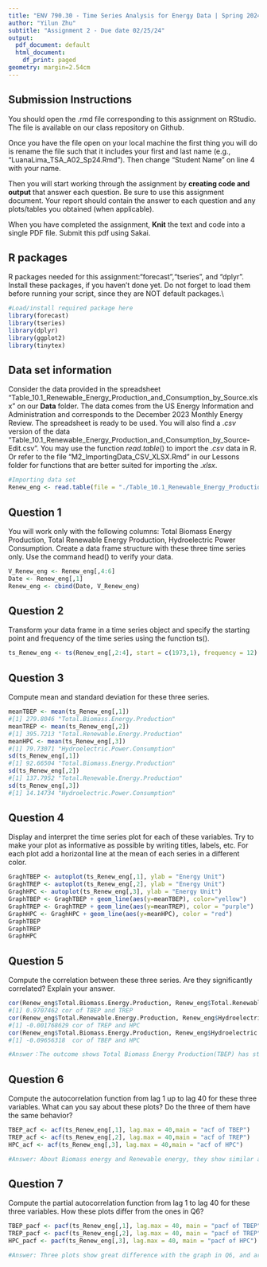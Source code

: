 ```yaml
---
title: "ENV 790.30 - Time Series Analysis for Energy Data | Spring 2024"
author: "Yilun Zhu"
subtitle: "Assignment 2 - Due date 02/25/24"
output:
  pdf_document: default
  html_document:
    df_print: paged
geometry: margin=2.54cm
---
```


## Submission Instructions

You should open the .rmd file corresponding to this assignment on RStudio. The file is available on our class repository on Github.   

Once you have the file open on your local machine the first thing you will do is rename the file such that it includes your first and last name (e.g., "LuanaLima_TSA_A02_Sp24.Rmd"). Then change "Student Name" on line 4 with your name. 

Then you will start working through the assignment by  **creating code and output** that answer each question. Be sure to use this assignment document. Your report should contain the answer to each question and any plots/tables you obtained (when applicable).

When you have completed the assignment, **Knit** the text and code into a single PDF file. Submit this pdf using Sakai. 

## R packages

R packages needed for this assignment:"forecast","tseries", and "dplyr". Install these packages, if you haven't done yet. Do not forget to load them before running your script, since they are NOT default packages.\\

```r
#Load/install required package here
library(forecast)
library(tseries)
library(dplyr)
library(ggplot2)
library(tinytex)
```


## Data set information  

Consider the data provided in the spreadsheet "Table_10.1_Renewable_Energy_Production_and_Consumption_by_Source.xlsx" on our **Data** folder. The data comes from the US Energy Information and Administration and corresponds to the December 2023 Monthly Energy Review. The spreadsheet is ready to be used. You will also find a $.csv$ version of the data "Table_10.1_Renewable_Energy_Production_and_Consumption_by_Source-Edit.csv". You may use the function $read.table()$ to import the $.csv$ data in R. Or refer to the file "M2_ImportingData_CSV_XLSX.Rmd" in our Lessons folder for functions that are better suited for importing the $.xlsx$.

```r
#Importing data set
Renew_eng <- read.table(file = "./Table_10.1_Renewable_Energy_Production_and_Consumption_by_Source.csv", header=TRUE,dec = ".",sep=",",stringsAsFactors = TRUE)
```


## Question 1
You will work only with the following columns: Total Biomass Energy Production, Total Renewable Energy Production, Hydroelectric Power Consumption. Create a data frame structure with these three time series only. Use the command head() to verify your data.

```r
V_Renew_eng <- Renew_eng[,4:6]
Date <- Renew_eng[,1]
Renew_eng <- cbind(Date, V_Renew_eng)
```


## Question 2
Transform your data frame in a time series object and specify the starting point and frequency of the time series using the function ts().

```r
ts_Renew_eng <- ts(Renew_eng[,2:4], start = c(1973,1), frequency = 12)
```


## Question 3
Compute mean and standard deviation for these three series.

```r
meanTBEP <- mean(ts_Renew_eng[,1]) 
#[1] 279.8046 "Total.Biomass.Energy.Production"
meanTREP <- mean(ts_Renew_eng[,2])
#[1] 395.7213 "Total.Renewable.Energy.Production"
meanHPC <- mean(ts_Renew_eng[,3])
#[1] 79.73071 "Hydroelectric.Power.Consumption"
sd(ts_Renew_eng[,1])
#[1] 92.66504 "Total.Biomass.Energy.Production"
sd(ts_Renew_eng[,2])
#[1] 137.7952 "Total.Renewable.Energy.Production"
sd(ts_Renew_eng[,3])
#[1] 14.14734 "Hydroelectric.Power.Consumption"

```


## Question 4
Display and interpret the time series plot for each of these variables. Try to make your plot as informative as possible by writing titles, labels, etc. For each plot add a horizontal line at the mean of each series in a different color.

```r
GraghTBEP <- autoplot(ts_Renew_eng[,1], ylab = "Energy Unit")
GraghTREP <- autoplot(ts_Renew_eng[,2], ylab = "Energy Unit")
GraghHPC <- autoplot(ts_Renew_eng[,3], ylab = "Energy Unit")
GraphTBEP <- GraghTBEP + geom_line(aes(y=meanTBEP), color="yellow")
GraphTREP <- GraghTREP + geom_line(aes(y=meanTREP), color = "purple")
GraphHPC <- GraghHPC + geom_line(aes(y=meanHPC), color = "red")
GraphTBEP
GraphTREP
GraphHPC
```


## Question 5
Compute the correlation between these three series. Are they significantly correlated? Explain your answer.

```r
cor(Renew_eng$Total.Biomass.Energy.Production, Renew_eng$Total.Renewable.Energy.Production)
#[1] 0.9707462 cor of TBEP and TREP
cor(Renew_eng$Total.Renewable.Energy.Production, Renew_eng$Hydroelectric.Power.Consumption)
#[1] -0.001768629 cor of TREP and HPC
cor(Renew_eng$Total.Biomass.Energy.Production, Renew_eng$Hydroelectric.Power.Consumption)
#[1] -0.09656318  cor of TBEP and HPC

#Answer：The outcome shows Total Biomass Energy Production(TBEP) has strong positive correlation with Total Renewable Energy Production(TREP). Because Biomass energy is a type of Renewable energy so it is likely also accounted in TREP. 
```


## Question 6
Compute the autocorrelation function from lag 1 up to lag 40 for these three variables. What can you say about these plots? Do the three of them have the same behavior?

```r
TBEP_acf <- acf(ts_Renew_eng[,1], lag.max = 40,main = "acf of TBEP")
TREP_acf <- acf(ts_Renew_eng[,2], lag.max = 40,main = "acf of TREP")
HPC_acf <- acf(ts_Renew_eng[,3], lag.max = 40,main = "acf of HPC")

#Answer: About Biomass energy and Renewable energy, they show similar autocorrelation and the reason i think is the same with their strong correlation. One feature for both is all autocorrelation is positive and has strong significance. About Hydro, it has a different plot and shows a seasonal trend in autocorrelation, a cycle of 12/13 lags from a summit to bottom.
```


## Question 7
Compute the partial autocorrelation function from lag 1 to lag 40 for these three variables. How these plots differ from the ones in Q6?

```r
TBEP_pacf <- pacf(ts_Renew_eng[,1], lag.max = 40, main = "pacf of TBEP")
TREP_pacf <- pacf(ts_Renew_eng[,2], lag.max = 40, main = "pacf of TREP")
HPC_pacf <- pacf(ts_Renew_eng[,3], lag.max = 40, main = "pacf of HPC")

#Answer: Three plots show great difference with the graph in Q6, and are quite similar with each other. The significant feature is except the lag1, the rest are all lower than 0.5 even 0.4.
```


